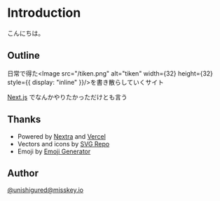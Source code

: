 
# Introduction

こんにちは。

## Outline

日常で得た<Image src="/tiken.png" alt="tiken" width={32} height={32} style={{ display: "inline" }}/>を書き散らしていくサイト

[Next.js](https://nextjs.org/) でなんかやりたかっただけとも言う

## Thanks

- Powered by [Nextra](https://nextra.site/) and [Vercel](https://vercel.com/)
- Vectors and icons by [SVG Repo](https://www.svgrepo.com)
- Emoji by [Emoji Generator](https://emoji-gen.ninja/)

## Author

[@unishigured@misskey.io](https://misskey.io/@unishigured)

<script
  src="https://notestock.osa-p.net/_js/notestock_widget.js"
  defer
></script>

<link
  href="https://notestock.osa-p.net/_css/widget_mastodon.css"
  rel="stylesheet"
/>

<div class="mastodon_design" style={{ margin: "1rem" }}>
  <div class="ns-container dark" style={{ background: "inherit" }}>
    <ins
      data-title="Notes"
      data-acct="unishigured@misskey.io"
      data-limit="30"
      data-nocss="1"
    ></ins>
  </div>
</div>
